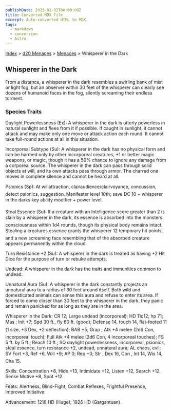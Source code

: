 ```yaml
---
publishDate: 2023-01-02T00:00:00Z
title: Converted MDX File
excerpt: Auto-converted HTML to MDX.
tags:
  - markdown
  - conversion
  - Astro
---
```






[Index](-index) > [d20 Menaces](menaces-d20-index) > [Menaces](menaces-d20-menaces-index) > Whisperer in the Dark




## Whisperer in the Dark


From a distance, a whisperer in the dark resembles a swirling bank of mist or light fog, but an observer within 30 feet of the whisperer can clearly see dozens of humanoid faces in the fog, silently screaming their endless torment.


### Species Traits


Daylight Powerlessness (Ex): A whisperer in the dark is utterly powerless in natural sunlight and flees from it if possible. If caught in sunlight, it cannot attack and may make only one move or attack action each round. It cannot take full-round actions at all in this situation.


Incorporeal Subtype (Su): A whisperer in the dark has no physical form and can be harmed only by other incorporeal creatures, +1 or better magic weapons, or magic, though it has a 50% chance to ignore any damage from a corporeal source. The whisperer in the dark can pass through solid objects at will, and its own attacks pass through armor. The charred one moves in complete silence and cannot be heard at all.


Psionics (Sp): At willattraction, clairaudience/clairvoyance, concussion, detect psionics, suggestion. Manifester level 10th; save DC 10 + whisperer in the darks key ability modifier + power level.


Steal Essence (Su): If a creature with an Intelligence score greater than 2 is slain by a whisperer in the dark, its essence is absorbed into the monsters consciousness within 1d4 rounds, though its physical body remains intact. Stealing a creatures essence grants the whisperer 12 temporary hit points, and a new screaming face resembling that of the absorbed creature appears permanently within the cloud.


Turn Resistance +2 (Su): A whisperer in the dark is treated as having +2 Hit Dice for the purpose of turn or rebuke attempts.


Undead: A whisperer in the dark has the traits and immunities common to undead.


Unnatural Aura (Su): A whisperer in the dark constantly projects an unnatural aura to a radius of 30 feet around itself. Both wild and domesticated animals can sense this aura and refuse to enter its area. If forced to come closer than 30 feet to the whisperer in the dark, they panic and remain panicked for as long as they are in the area.


Whisperer in the Dark: CR 12; Large undead (incorporeal); HD 11d12; hp 71; Mas ; Init +7; Spd 30 ft., fly 60 ft. (good); Defense 14, touch 14, flat-footed 11 (1 size, +3 Dex, +2 deflection); BAB +5; Grap ; Atk +4 melee (2d6 Con, incorporeal touch); Full Atk +4 melee (2d6 Con, 4 incorporeal touches); FS 5 ft. by 5 ft.; Reach 10 ft.; SQ daylight powerlessness, incorporeal, psionics, steal essence, turn resistance +2, undead, unnatural aura; AL chaos, evil; SV Fort +3, Ref +6, Will +9; AP 0; Rep +0; Str , Dex 16, Con , Int 14, Wis 14, Cha 15.


Skills: Concentration +8, Hide +13, Intimidate +12, Listen +12, Search +12, Sense Motive +8, Spot +12.


Feats: Alertness, Blind-Fight, Combat Reflexes, Frightful Presence, Improved Initiative.


Advancement: 1218 HD (Huge); 1926 HD (Gargantuan).



